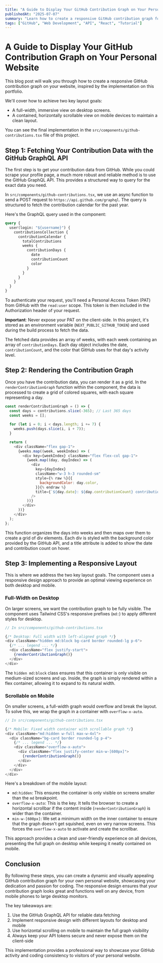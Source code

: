 ```yaml
---
title: "A Guide to Display Your GitHub Contribution Graph on Your Personal Website"
publishedAt: "2025-07-07"
summary: "Learn how to create a responsive GitHub contribution graph for your personal website using the GitHub GraphQL API, with full-width desktop display and mobile-friendly horizontal scrolling."
tags: ["GitHub", "Web Development", "API", "React", "Tutorial"]
---
```


# A Guide to Display Your GitHub Contribution Graph on Your Personal Website

This blog post will walk you through how to create a responsive GitHub contribution graph on your website, inspired by the implementation on this portfolio.

We'll cover how to achieve two key layout goals:

- A full-width, immersive view on desktop screens.
- A contained, horizontally scrollable view on mobile devices to maintain a clean layout.

You can see the final implementation in the `src/components/github-contributions.tsx` file of this project.

## Step 1: Fetching Your Contribution Data with the GitHub GraphQL API

The first step is to get your contribution data from GitHub. While you could scrape your profile page, a much more robust and reliable method is to use the GitHub GraphQL API. This provides a structured way to query for the exact data you need.

In `src/components/github-contributions.tsx`, we use an async function to send a POST request to `https://api.github.com/graphql`. The query is structured to fetch the contribution calendar for the past year.

Here's the GraphQL query used in the component:

```graphql
query {
  user(login: "${username}") {
    contributionsCollection {
      contributionCalendar {
        totalContributions
        weeks {
          contributionDays {
            date
            contributionCount
            color
          }
        }
      }
    }
  }
}
```

To authenticate your request, you'll need a Personal Access Token (PAT) from GitHub with the `read:user` scope. This token is then included in the Authorization header of your request.

**Important**: Never expose your PAT on the client-side. In this project, it's stored as an environment variable (`NEXT_PUBLIC_GITHUB_TOKEN`) and used during the build process to fetch the data.

The fetched data provides an array of weeks, with each week containing an array of `contributionDays`. Each day object includes the date, `contributionCount`, and the color that GitHub uses for that day's activity level.

## Step 2: Rendering the Contribution Graph

Once you have the contribution data, you can render it as a grid. In the `renderContributionGraph` function within the component, the data is processed to create a grid of colored squares, with each square representing a day.

```javascript
const renderContributionGraph = () => {
  const days = contributions.slice(-365); // Last 365 days
  const weeks = [];
  
  for (let i = 0; i < days.length; i += 7) {
    weeks.push(days.slice(i, i + 7));
  }

  return (
    <div className="flex gap-1">
      {weeks.map((week, weekIndex) => (
        <div key={weekIndex} className="flex flex-col gap-1">
          {week.map((day, dayIndex) => (
            <div
              key={dayIndex}
              className="w-3 h-3 rounded-sm"
              style={% raw %}{{
                backgroundColor: day.color,
              }}{% endraw %}
              title={`${day.date}: ${day.contributionCount} contributions`}
            />
          ))}
        </div>
      ))}
    </div>
  );
};
```

This function organizes the days into weeks and then maps over them to create a grid of div elements. Each div is styled with the background color provided by the GitHub API, and a title attribute is added to show the date and contribution count on hover.

## Step 3: Implementing a Responsive Layout

This is where we address the two key layout goals. The component uses a responsive design approach to provide an optimal viewing experience on both desktop and mobile.

### Full-Width on Desktop

On larger screens, we want the contribution graph to be fully visible. The component uses Tailwind CSS's responsive prefixes (`md:`) to apply different styles for desktop.

```javascript
// In src/components/github-contributions.tsx

{/* Desktop: Full width with left-aligned graph */}
<div className="hidden md:block bg-card border rounded-lg p-6">
  {/* ... legend ... */}
  <div className="flex justify-start">
    {renderContributionGraph()}
  </div>
</div>
```

The `hidden md:block` class ensures that this container is only visible on medium-sized screens and up. Inside, the graph is simply rendered within a flex container, allowing it to expand to its natural width.

### Scrollable on Mobile

On smaller screens, a full-width graph would overflow and break the layout. To solve this, we wrap the graph in a container with `overflow-x-auto`.

```javascript
// In src/components/github-contributions.tsx

{/* Mobile: Fixed width container with scrollable graph */}
<div className="md:hidden w-full max-w-4xl">
  <div className="bg-card border rounded-lg p-4">
    {/* ... legend ... */}
    <div className="overflow-x-auto">
      <div className="flex justify-center min-w-[600px]">
        {renderContributionGraph()}
      </div>
    </div>
  </div>
</div>
```

Here's a breakdown of the mobile layout:

- `md:hidden`: This ensures the container is only visible on screens smaller than the `md` breakpoint.
- `overflow-x-auto`: This is the key. It tells the browser to create a horizontal scrollbar if the content inside (`renderContributionGraph`) is wider than the container.
- `min-w-[600px]`: We set a minimum width on the inner container to ensure that the graph doesn't get squished, even on very narrow screens. This forces the `overflow-x-auto` to activate and create the scrollbar.

This approach provides a clean and user-friendly experience on all devices, presenting the full graph on desktop while keeping it neatly contained on mobile.

## Conclusion

By following these steps, you can create a dynamic and visually appealing GitHub contribution graph for your own personal website, showcasing your dedication and passion for coding. The responsive design ensures that your contribution graph looks great and functions well on any device, from mobile phones to large desktop monitors.

The key takeaways are:
1. Use the GitHub GraphQL API for reliable data fetching
2. Implement responsive design with different layouts for desktop and mobile
3. Use horizontal scrolling on mobile to maintain the full graph visibility
4. Always keep your API tokens secure and never expose them on the client-side

This implementation provides a professional way to showcase your GitHub activity and coding consistency to visitors of your personal website. 
